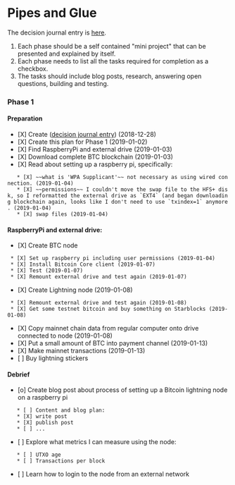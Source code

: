 = Pipes and Glue =
The decision journal entry is [[diary/2018-12-28|here]].

# Each phase should be a self contained "mini project" that can be presented and explained by itself.
# Each phase needs to list all the tasks required for completion as a checkbox.
# The tasks should include blog posts, research, answering open questions, building and testing.

=== Phase 1 ===

==== Preparation ====
* [X] Create ([[diary/2018-12-28|decision journal entry]]) (2018-12-28)
* [X] Create this plan for Phase 1 (2019-01-02) 
* [X] Find RaspberryPi and external drive (2019-01-03)
* [X] Download complete BTC blockchain (2019-01-03)
* [X] Read about setting up a raspberry pi, specifically:
    * [X] ~~what is 'WPA Supplicant'~~ not necessary as using wired connection. (2019-01-04)
    * [X] ~~permissions~~ I couldn't move the swap file to the HFS+ disk, so I reformatted the external drive as `EXT4` (and began downloading blockchain again, looks like I don't need to use `txindex=1` anymore. (2019-01-04)
    * [X] swap files (2019-01-04)

==== RaspberryPi and external drive: ====
* [X] Create BTC node 
  * [X] Set up raspberry pi including user permissions (2019-01-04)
  * [X] Install Bitcoin Core client (2019-01-07)
  * [X] Test (2019-01-07)
  * [X] Remount external drive and test again (2019-01-07)
* [X] Create Lightning node  (2019-01-08)
  * [X] Remount external drive and test again (2019-01-08)
  * [X] Get some testnet bitcoin and buy something on Starblocks (2019-01-08)
* [X] Copy mainnet chain data from regular computer onto drive connected to node (2019-01-08)
* [X] Put a small amount of BTC into payment channel (2019-01-13)
* [X] Make mainnet transactions (2019-01-13)
* [ ] Buy lightning stickers

==== Debrief ====
* [o] Create blog post about process of setting up a Bitcoin lightning node on a raspberry pi
    * [ ] Content and blog plan:
    * [X] write post
    * [X] publish post
    * [ ] ...
* [ ] Explore what metrics I can measure using the node:
    * [ ] UTXO age
    * [ ] Transactions per block
* [ ] Learn how to login to the node from an external network
